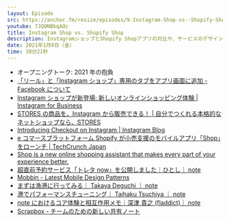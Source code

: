 ```yaml
---
layout: Episode
src: https://anchor.fm/resize/episodes/9-Instagram-Shop-vs--Shopify-Shop-eol9cc
youtube: 7JQ0NBkqAOc
title: Instagram Shop vs. Shopify Shop
description: InstagramショップとShopify Shopアプリの対比や、サービスのデザインパターンについて話しました。
date: 2021年1月8日（金）
time: 38分21秒
---
```


- オープニングトーク: 2021 年の抱負
- [「リール」と「Instagram ショップ」専用のタブをアプリ画面に追加 - Facebook について](https://about.fb.com/ja/news/2020/11/reelsshoptab/)
- [Instagram ショップが新登場: 新しいオンラインショッピング体験 | Instagram for Business](https://business.instagram.com/blog/introducing-shops-on-instagram?locale=ja_JP)
- [STORES の商品を、Instagram から販売できる！ | 自分でつくれる本格的なネットショップなら、STORES](https://stores.jp/instagram)
- [Introducing Checkout on Instagram | Instagram Blog](https://about.instagram.com/blog/announcements/introducing-instagram-checkout?igb_blog_shops_launch)
- [e コマースプラットフォーム Shopify が小売支援のモバイルアプリ「Shop」をローンチ | TechCrunch Japan](https://jp.techcrunch.com/2020/04/29/2020-04-28-shopify-launches-shop-a-new-mobile-shopping-app/)
- [Shop is a new online shopping assistant that makes every part of your experience better.](https://shop.app/)
- [超直前予約サービス「トレタ now」を公開しました｜ひとし｜ note](https://note.com/hitoshi/n/n16b283f79afd)
- [Mobbin - Latest Mobile Design Patterns](https://mobbin.design/)
- [まずは漁港に行ってみる｜ Takaya Deguchi ｜ note](https://note.com/dex1t/n/nb7b7768d11de?magazine_key=m216594bf96e4)
- [港でパフォーマンスチューニング｜ Taihaku Tsuchiya ｜ note](https://note.com/taihaku/n/n5abde18dff72?magazine_key=m216594bf96e4)
- [note におけるコア体験と相互作用メモ｜深津 貴之 (fladdict)｜ note](https://note.com/fladdict/n/n25abad09f96b)
- [Scrapbox - チームのための新しい共有ノート](https://scrapbox.io/)
